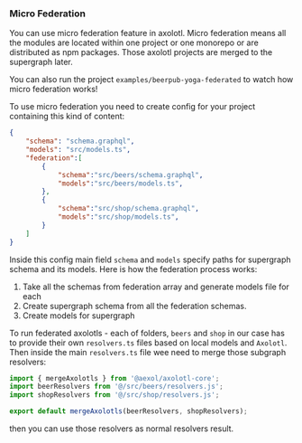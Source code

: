### Micro Federation
You can use micro federation feature in axolotl. Micro federation means all the modules are located within one project or one monorepo or are distributed as npm packages. Those axolotl projects are merged to the supergraph later. 

You can also run the project `examples/beerpub-yoga-federated` to watch how
micro federation works!

To use micro federation you need to create config for your project containing
this kind of content:
```json [filename="axolotl.json"]
{
    "schema": "schema.graphql",
    "models": "src/models.ts",
    "federation":[
        {
            "schema":"src/beers/schema.graphql",
            "models":"src/beers/models.ts",
        },
        {
            "schema":"src/shop/schema.graphql",
            "models":"src/shop/models.ts",
        }
    ]
}
```

Inside this config main field `schema` and `models` specify paths for supergraph
schema and its models. Here is how the federation process works:

1. Take all the schemas from federation array and generate models file for each
2. Create supergraph schema from all the federation schemas.
3. Create models for supergraph

To run federated axolotls - each of folders, `beers` and `shop` in our case has
to provide their own `resolvers.ts` files based on local models and `Axolotl`.
Then inside the main `resolvers.ts` file wee need to merge those subgraph
resolvers:

```ts [filename="src/resolvers.ts"]
import { mergeAxolotls } from '@aexol/axolotl-core';
import beerResolvers from '@/src/beers/resolvers.js';
import shopResolvers from '@/src/shop/resolvers.js';

export default mergeAxolotls(beerResolvers, shopResolvers);
```

then you can use those resolvers as normal resolvers result.